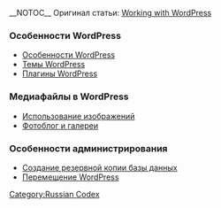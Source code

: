 __NOTOC__ 
Оригинал статьи: [[Working with WordPress]]
=== Особенности WordPress ===
* [[Особенности WordPress]]
* [[Темы|Темы WordPress]]
* [[Плагины|Плагины WordPress]]

=== Медиафайлы в WordPress ===
* [[Использование изображений]]
* [[Фотоблог и галереи]]

=== Особенности администрирования ===
* [[Создание резервной копии базы данных]]
* [[Перемещение WordPress]]

{{ru:toclist}}

[[Category:Russian Codex]]